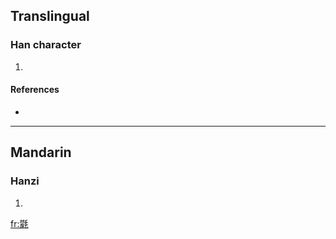 ==Translingual==

===Han character===
{{Han char|rn=82|rad=毛|as=14|sn=18|four=4221<sub>4</sub>|canj=廿人竹手山 (TOHQU)}}

# {{defn|Han|sort=毛14}}

====References====
* {{Han ref|kx=0596.330|dkj=16993|dj=0988.090|hdz=32006.170|uh=6C0B|ud=27659|bh=EFEA|bd=61418}}

----

==Mandarin==

===Hanzi===
{{cmn-hanzi|pin=[[méng]] ([[meng2]])|wg=meng<sup>2</sup>}}

# {{defn|Mandarin|sort=毛14}}

[[fr:氋]]